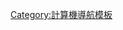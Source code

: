 {{Navbox
| name       = TLS和SSL
| title      = [[傳輸層安全性協定|TLS和SSL]]
| listclass  = hlist
| state      = {{{state|}}}

| above      =
| image      =

| group1     = 协议和技术
| list1      =
* [[傳輸層安全性協定|传输层安全 / 安全套接层]]（TLS/SSL）
* [[資料包傳輸層安全]]（DTLS）
* [[DNS证书颁发机构授权|DNS验证颁发机构]]（CAA）
* {{tsl|en|DNS-based Authentication of Named Entities|基于DNS的名称实体身份验证}}（DANE）
* [[超文本传输安全协议]]
* [[HTTP严格传输安全]]（HSTS）
* [[HTTP公钥固定]]（HPKP）
* [[OCSP装订]]
* [[前向保密]]
* [[服务器名称指示]]（SNI）
* [[STARTTLS]]
* [[应用层协议协商]]（ALPN）

| group2     = 公钥基础设施
| list2      =
* {{tsl|en|Automated Certificate Management Environment|自动化证书管理环境}}（ACME）
* [[证书颁发机构|数字证书认证机构]]（CA）
* [[CA/浏览器论坛]]
* {{tsl|en|Certificate policy|证书策略}}
* [[证书吊销列表]]（CRL）
* [[域名验证型证书]]（DV）
* [[扩展验证证书]]（EV）
* [[在线证书状态协议]]（OCSP）
* {{tsl|en|Organization-validated certificate|组织验证型证书}}（OV）
* [[公開金鑰認證]]
* [[公开密钥加密]]
* [[公开密钥指纹]]
* [[公開金鑰基礎建設]]（PKI）
* [[信任鏈]]
* [[根证书]]
* [[自签名证书]]
* [[授權憑證]]
* [[通配符证书]]
* [[X.509]]

|group3 = 另见
|list3 =
* [[域名系统安全扩展]]（DNSSEC）
* [[IPsec]]
* [[Secure Shell]]（SSH）

|group4 = 历史
|list4 =
* [[美國的加密技術出口管制]]
* {{tsl|en|Server-Gated Cryptography}}（SGC）

|group5 = [[TLS的应用对比|实现]]
|list5 =
* {{tsl|en|Bouncy Castle (cryptography)|充气城堡 (加密学)|充气城堡}}
* {{tsl|en|Botan (programming library)|Botan}}
* {{tsl|en|cryptlib}}
* [[GnuTLS]]
* {{tsl|en|Java Secure Socket Extension|JSSE}}
* [[LibreSSL]]
* [[MatrixSSL]]
* [[网络安全服务|NSS]]
* [[OpenSSL]]
* [[mbed TLS]]
* {{tsl|en|RSA BSAFE}}
* {{tsl|en|Security Support Provider Interface|SChannel}}
* [[SSLeay]]
* [[Stunnel]]
* [[wolfSSL]]

|group6 = 公证
|list6 =
* [[证书透明度]]
* {{tsl|en|Convergence (SSL)|Convergence}}
* [[HTTPS Everywhere|HTTPS Everywhere / SSL Observatory]]
* [[Perspectives Project]]

|group7 = 漏洞
|list7 =
{{Navbox subgroup
| groupstyle =
| liststyle  =

|group1 = 理论
|list1 =
* [[中间人攻击]]
* [[密文填塞攻击]]
* [[幸运十三攻击]]

|group2 = 密码本
| list2 =
* {{tsl|en|Bar mitzvah attack|受诫礼攻击}}

| group3     = 协议
| list3      =
* {{tsl|en|BEAST (security_exploit)|BEAST (安全漏洞)|BEAST}}
* {{tsl|en|BREACH (security exploit)|BREACH}}
* [[CRIME]]
* {{tsl|en|DROWN attack|DROWN}}
* {{tsl|en|Logjam (computer security)|Logjam}}

| group4     = 实现
| list4      =
* {{tsl|en|Random number generator attack|随机数发生器攻击}}
* [[FREAK漏洞]]
* {{tsl|en|goto fail|goto失败}}
* [[心脏出血漏洞]]
* [[贵宾犬漏洞]]（由于TLS 1.0）
}}

| below      =
}}<noinclude>
[[Category:計算機導航模板]]
</noinclude>